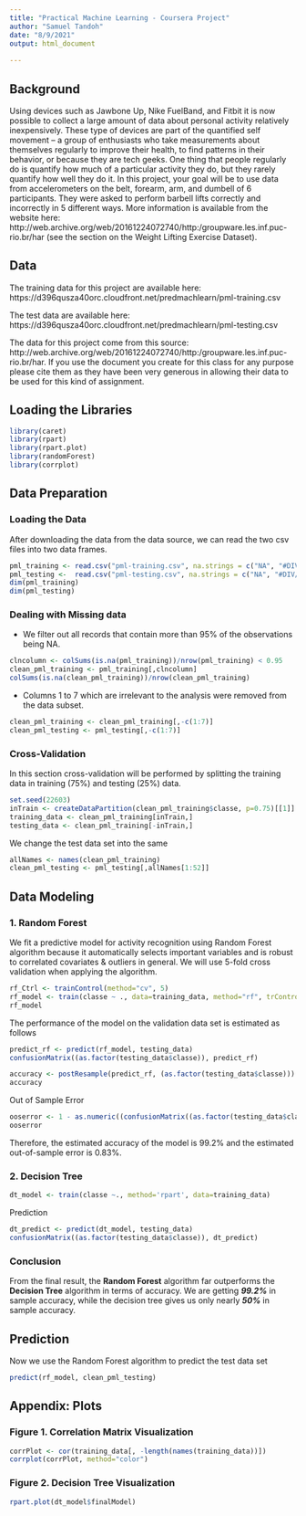 ```yaml
---
title: "Practical Machine Learning - Coursera Project"
author: "Samuel Tandoh"
date: "8/9/2021"
output: html_document
    
---
```


## Background 
Using devices such as Jawbone Up, Nike FuelBand, and Fitbit it is now possible to collect a large amount of data about personal activity relatively inexpensively. These type of devices are part of the quantified self movement – a group of enthusiasts who take measurements about themselves regularly to improve their health, to find patterns in their behavior, or because they are tech geeks. One thing that people regularly do is quantify how much of a particular activity they do, but they rarely quantify how well they do it. In this project, your goal will be to use data from accelerometers on the belt, forearm, arm, and dumbell of 6 participants. They were asked to perform barbell lifts correctly and incorrectly in 5 different ways. More information is available from the website here: http://web.archive.org/web/20161224072740/http:/groupware.les.inf.puc-rio.br/har (see the section on the Weight Lifting Exercise Dataset).


## Data
The training data for this project are available here:
https://d396qusza40orc.cloudfront.net/predmachlearn/pml-training.csv

The test data are available here:
https://d396qusza40orc.cloudfront.net/predmachlearn/pml-testing.csv

The data for this project come from this source: http://web.archive.org/web/20161224072740/http:/groupware.les.inf.puc-rio.br/har. If you use the document you create for this class for any purpose please cite them as they have been very generous in allowing their data to be used for this kind of assignment.

## Loading the Libraries

```r
library(caret)
library(rpart)
library(rpart.plot)
library(randomForest)
library(corrplot)
```


## Data Preparation

### Loading the Data
After downloading the data from the data source, we can read the two csv files into two data frames.

```r
pml_training <- read.csv("pml-training.csv", na.strings = c("NA", "#DIV/0!", ""))
pml_testing <-  read.csv("pml-testing.csv", na.strings = c("NA", "#DIV/0!", ""))
dim(pml_training)
dim(pml_testing)
```


### Dealing with Missing data
* We filter out all records that contain more than 95% of the observations being NA.
```r
clncolumn <- colSums(is.na(pml_training))/nrow(pml_training) < 0.95
clean_pml_training <- pml_training[,clncolumn]
colSums(is.na(clean_pml_training))/nrow(clean_pml_training)
```

* Columns 1 to 7 which are irrelevant to the analysis were removed from the data subset.

```r
clean_pml_training <- clean_pml_training[,-c(1:7)]
clean_pml_testing <- pml_testing[,-c(1:7)]
```


### Cross-Validation
In this section cross-validation will be performed by splitting the training data in training (75%) and testing (25%) data.
```r
set.seed(22603)
inTrain <- createDataPartition(clean_pml_training$classe, p=0.75)[[1]]
training_data <- clean_pml_training[inTrain,]
testing_data <- clean_pml_training[-inTrain,]
```

We change the test data set into the same

```r
allNames <- names(clean_pml_training)
clean_pml_testing <- pml_testing[,allNames[1:52]]
```


## Data Modeling

### 1. Random Forest
We fit a predictive model for activity recognition using Random Forest algorithm because it automatically selects   important variables and is robust to correlated covariates & outliers in general. We will use 5-fold cross validation when applying the algorithm.

```r
rf_Ctrl <- trainControl(method="cv", 5)
rf_model <- train(classe ~ ., data=training_data, method="rf", trControl=rf_Ctrl, ntree=250)
rf_model
```
The performance of the model on the validation data set is estimated as follows
```r
predict_rf <- predict(rf_model, testing_data)
confusionMatrix((as.factor(testing_data$classe)), predict_rf)


```

```r
accuracy <- postResample(predict_rf, (as.factor(testing_data$classe)))
accuracy
```

Out of Sample Error

```r
ooserror <- 1 - as.numeric((confusionMatrix((as.factor(testing_data$classe)), predict_rf))$overall[1])
ooserror
```
Therefore, the estimated accuracy of the model is 99.2% and the estimated out-of-sample error is 0.83%.

### 2. Decision Tree
```r
dt_model <- train(classe ~., method='rpart', data=training_data)
```

Prediction
```r
dt_predict <- predict(dt_model, testing_data)
confusionMatrix((as.factor(testing_data$classe)), dt_predict)
```

### Conclusion
From the final result, the **Random Forest** algorithm far outperforms the **Decision Tree** algorithm in terms of accuracy. We are getting **_99.2%_** in sample accuracy, while the decision tree gives us only nearly **_50%_** in sample accuracy.


## Prediction

Now we use the Random Forest algorithm to predict the test data set

```r
predict(rf_model, clean_pml_testing)
```


## Appendix: Plots

### Figure 1. Correlation Matrix Visualization
```r
corrPlot <- cor(training_data[, -length(names(training_data))])
corrplot(corrPlot, method="color")
```



### Figure 2. Decision Tree Visualization

```r
rpart.plot(dt_model$finalModel)
```

